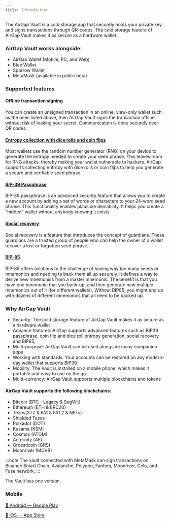```yaml
---
title: Introduction
---
```


The AirGap Vault is a cold storage app that securely holds your private key and signs transactions through QR-codes. The cold storage feature of AirGap Vault makes it as secure as a hardware wallet.

### AirGap Vault works alongside:

- AirGap Wallet (Mobile, PC, and Web)
- Blue Wallet
- Sparrow Wallet
- MetaMask (available in public beta)

### Supported features

#### Offline transaction signing

You can create an unsigned transaction in an online, view-only wallet such as the ones listed above, then AirGap Vault signs the transaction offline without risk of leaking your secret. Communication is done securely over QR codes.

#### [Entropy collection with dice rolls and coin flips](https://medium.com/airgap-it/entropy-collection-with-dice-rolls-and-coin-flips-bd34945bf5ce)

Most wallets use the random number generator (RNG) on your device to generate the entropy needed to create your seed phrase. This leaves room for RNG attacks, thereby making your wallet vulnerable to hackers. AirGap supports collecting entropy with dice rolls or coin flips to help you generate a secure and verifiable seed phrase.

#### [BIP-39 Passphrase](https://medium.com/airgap-it/securing-your-crypto-with-plausible-deniability-and-bip-39-passphrases-3bb80be72e75)

BIP-39 passphrase is an advanced security feature that allows you to create a new account by adding a set of words or characters to your 24-word seed phrase. This functionality enables plausible deniability. It helps you create a “hidden” wallet without anybody knowing it exists.

#### [Social recovery](https://support.airgap.it/features/social-recovery)

Social recovery is a feature that introduces the concept of guardians. These guardians are a trusted group of people who can help the owner of a wallet recover a lost or forgotten seed phrase.

#### [BIP-85](https://support.airgap.it/features/bip85/)

BIP-85 offers solutions to the challenge of having way too many seeds or mnemonics and needing to back them all up securely. It defines a way to derive new mnemonics from a master mnemonic. The benefit is that you have one mnemonic that you back-up, and then generate new multiple mnemonics out of it (for different wallets). Without BIP85, you might end up with dozens of different mnemonics that all need to be backed up.

### Why AirGap Vault

- Security: The cold storage feature of AirGap Vault makes it as secure as a hardware wallet
- Advance features: AirGap supports advanced features such as BIP39 passphrase, coin flip and dice roll entropy generation, social recovery and BIP85,
- Multi-purpose: AirGap Vault can be used alongside many companion apps
- Working with standards: Your accounts can be restored on any modern-day wallet that supports BIP39
- Mobility: The Vault is installed on a mobile phone, which makes it portable and easy to use on the go
- Multi-currency: AirGap Vault supports multiple blockchains and tokens

#### AirGap Vault supports the following blockchains:

- Bitcoin (BTC - Legacy & SegWit)
- Ethereum (ETH & ERC20)
- Tezos(XTZ & FA1 & FA1.2 & NFTs)
- Shielded Tezos
- Polkadot (DOT)
- Kusama (KSM)
- Cosmos (ATOM)
- Aeternity (AE)
- Groestlcoin (GRS)
- Moonriver (MOVR)

:::note 
The vault connected with MetaMask can sign transactions on Binance Smart Chain, Avalanche, Polygon, Fantom, Moonriver, Celo, and Fuse network.
:::

The Vault has one version.

### Mobile

[📱 Android — Google Play](https://play.google.com/store/apps/details?id=it.airgap.vault)

[📱 iOS — App Store](https://itunes.apple.com/us/app/airgap-vault-secure-secrets/id1417126841?l=de&ls=1&mt=8)

